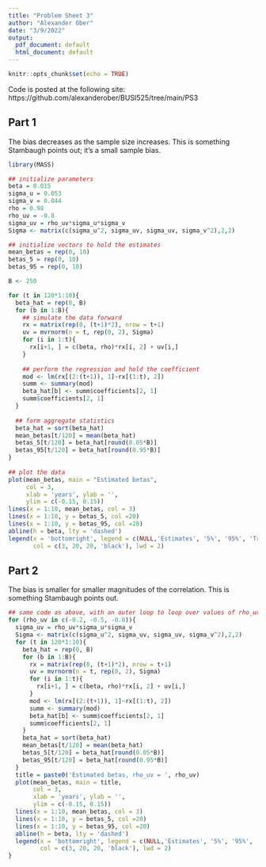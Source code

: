 ---
title: "Problem Sheet 3"
author: "Alexander Ober"
date: "3/9/2022"
output:
  pdf_document: default
  html_document: default
---

```{r setup, include=FALSE}
knitr::opts_chunk$set(echo = TRUE)
```

Code is posted at the following site: https://github.com/alexanderober/BUSI525/tree/main/PS3

## Part 1

The bias decreases as the sample size increases. This is something Stambaugh points out; it's a small sample bias. 

```{r, echo = TRUE}
library(MASS)

## initialize parameters
beta = 0.015
sigma_u = 0.053
sigma_v = 0.044
rho = 0.98
rho_uv = -0.8
sigma_uv = rho_uv*sigma_u*sigma_v
Sigma <- matrix(c(sigma_u^2, sigma_uv, sigma_uv, sigma_v^2),2,2)

## initialize vectors to hold the estimates
mean_betas = rep(0, 10)
betas_5 = rep(0, 10)
betas_95 = rep(0, 10)

B <- 250

for (t in 120*1:10){
  beta_hat = rep(0, B)
  for (b in 1:B){
    ## simulate the data forward
    rx = matrix(rep(0, (t+1)*2), nrow = t+1)
    uv = mvrnorm(n = t, rep(0, 2), Sigma)
    for (i in 1:t){
      rx[i+1, ] = c(beta, rho)*rx[i, 2] + uv[i,]
    }
    
    ## perform the regression and hold the coefficient
    mod <- lm(rx[(2:(t+1)), 1]~rx[(1:t), 2])
    summ <- summary(mod)
    beta_hat[b] <- summ$coefficients[2, 1]
    summ$coefficients[2, 1]
  }
  
  ## form aggregate statistics
  beta_hat = sort(beta_hat)
  mean_betas[t/120] = mean(beta_hat)
  betas_5[t/120] = beta_hat[round(0.05*B)]
  betas_95[t/120] = beta_hat[round(0.95*B)]
}
 
## plot the data 
plot(mean_betas, main = "Estimated betas", 
     col = 3, 
     xlab = 'years', ylab = '',
     ylim = c(-0.15, 0.15))
lines(x = 1:10, mean_betas, col = 3)
lines(x = 1:10, y = betas_5, col =20)
lines(x = 1:10, y = betas_95, col =20)
abline(h = beta, lty = 'dashed')
legend(x = 'bottomright', legend = c(NULL,'Estimates', '5%', '95%', 'True Beta'), 
       col = c(3, 20, 20, 'black'), lwd = 2)

```

## Part 2

The bias is smaller for smaller magnitudes of the correlation. This is something Stambaugh points out. 
```{r, echo = TRUE}
## same code as above, with an outer loop to loop over values of rho_uv
for (rho_uv in c(-0.2, -0.5, -0.8)){
  sigma_uv = rho_uv*sigma_u*sigma_v
  Sigma <- matrix(c(sigma_u^2, sigma_uv, sigma_uv, sigma_v^2),2,2)
  for (t in 120*1:10){
    beta_hat = rep(0, B)
    for (b in 1:B){
      rx = matrix(rep(0, (t+1)*2), nrow = t+1)
      uv = mvrnorm(n = t, rep(0, 2), Sigma)
      for (i in 1:t){
        rx[i+1, ] = c(beta, rho)*rx[i, 2] + uv[i,]
      }
      mod <- lm(rx[(2:(t+1)), 1]~rx[(1:t), 2])
      summ <- summary(mod)
      beta_hat[b] <- summ$coefficients[2, 1]
      summ$coefficients[2, 1]
    }
    beta_hat = sort(beta_hat)
    mean_betas[t/120] = mean(beta_hat)
    betas_5[t/120] = beta_hat[round(0.05*B)]
    betas_95[t/120] = beta_hat[round(0.95*B)]
  }
  title = paste0('Estimated betas, rho_uv = ', rho_uv)
  plot(mean_betas, main = title, 
       col = 3, 
       xlab = 'years', ylab = '', 
       ylim = c(-0.15, 0.15))
  lines(x = 1:10, mean_betas, col = 3)
  lines(x = 1:10, y = betas_5, col =20)
  lines(x = 1:10, y = betas_95, col =20)
  abline(h = beta, lty = 'dashed')
  legend(x = 'bottomright', legend = c(NULL,'Estimates', '5%', '95%', 'True Beta'), 
         col = c(3, 20, 20, 'black'), lwd = 2)
}

```

